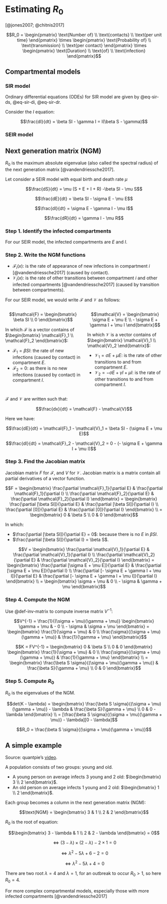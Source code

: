 # Estimating $R_0$

[@jones2007; @chitnis2017]

$$R_0 = \begin{pmatrix} \text{Number of} \\ \text{contacts} \\ \text{per unit time} \end{pmatrix} \times \begin{pmatrix} \text{Probability of} \\ \text{transmission} \\ \text{per contact} \end{pmatrix} \times \begin{pmatrix} \text{Duration} \\ \text{of} \\ \text{infection} \end{pmatrix}$$

## Compartmental models

### SIR model

Ordinary differential equations (ODEs) for SIR model are given by @eq-sir-ds, @eq-sir-di, @eq-sir-dr.

Consider the $I$ equation:

$$\frac{dI}{dt} = \beta SI - \gamma I = I(\beta S - \gamma)$$

### SEIR model

## Next generation matrix (NGM)

$R_0$ is the maximum absolute eigenvalue (also called the spectral radius) of the next generation matrix [@vandendriessche2017].

Let consider a SEIR model with equal birth and death rate $\mu$

$$\frac{dS}{dt} = \mu (S + E + I + R) -\beta SI - \mu S$$

$$\frac{dE}{dt} = \beta SI - \sigma E - \mu E$$

$$\frac{dI}{dt} = \sigma E - \gamma I - \mu I$$

$$\frac{dR}{dt} = \gamma I - \mu R$$

### Step 1. Identify the infected compartments

For our SEIR model, the infected compartments are $E$ and $I$.

### Step 2. Write the NGM functions

- $\mathcal{F}_i(x)$: is the rate of appearance of new infections in compartment $i$ [@vandendriessche2017] (caused by contact).
- $\mathcal{V}_i(x)$: is the rate of other transitions between compartment $i$ and other infected compartments [@vandendriessche2017] (caused by transition between compartments).

For our SEIR model, we would write $\mathcal{F}$ and $\mathcal{V}$ as follows:

:::: {.columns}

::: {.column width="50%"}

$$\mathcal{F} = \begin{bmatrix} \beta SI \\ 0 \end{bmatrix}$$

In which $\mathcal{F}$ is a vector contains of $\begin{bmatrix} \mathcal{F}_1 \\ \mathcal{F}_2 \end{bmatrix}$:

- $\mathcal{F}_1 = \beta SI$: the rate of new infections (caused by contact) in compartment $E$.
- $\mathcal{F}_2 = 0$: as there is no new infections (caused by contact) in compartment $I$.

:::

::: {.column width="50%"}

$$\mathcal{V} = \begin{bmatrix} \sigma E + \mu E \\ - \sigma E + \gamma I + \mu I \end{bmatrix}$$

In which $\mathcal{V}$ is a vector contains of $\begin{bmatrix} \mathcal{V}_1 \\ \mathcal{V}_2 \end{bmatrix}$:

- $\mathcal{V}_1 = \sigma E + \mu E$: is the rate of other transitions to and from compartment $E$.
- $\mathcal{V}_2 = - \sigma E + \gamma I + \mu I$: is the rate of other transitions to and from compartment $I$.

:::

::::

$\mathcal{F}$ and $\mathcal{V}$ are written such that:

$$\frac{dx}{dt} = \mathcal{F} - \mathcal{V}$$

Here we have:

$$\frac{dE}{dt} = \mathcal{F}_1 - \mathcal{V}_1 = \beta SI - (\sigma E + \mu E)$$

$$\frac{dI}{dt} = \mathcal{F}_2 - \mathcal{V}_2 = 0 - (- \sigma E + \gamma I + \mu I)$$

### Step 3. Find the Jacobian matrix

Jacobian matrix $F$ for $\mathcal{F}$, and $V$ for $\mathcal{V}$. Jacobian matrix is a matrix contain all partial derivatives of a vector function.

$$F = \begin{bmatrix} \frac{\partial \mathcal{F}_1}{\partial E} & \frac{\partial \mathcal{F}_1}{\partial I} \\ \frac{\partial \mathcal{F}_2}{\partial E} & \frac{\partial \mathcal{F}_2}{\partial I} \end{bmatrix} = \begin{bmatrix} \frac{\partial [\beta SI]}{\partial E} & \frac{\partial [\beta SI]}{\partial I} \\ \frac{\partial [0]}{\partial E} & \frac{\partial [0]}{\partial I} \end{bmatrix} \\ = \begin{bmatrix} 0 & \beta S \\ 0 & 0 \end{bmatrix}$$

In which:

- $\frac{\partial [\beta SI]}{\partial E} = 0$: because there is no $E$ in $\beta SI$.
- $\frac{\partial [\beta SI]}{\partial I} = \beta S$.

$$V = \begin{bmatrix} \frac{\partial \mathcal{V}_1}{\partial E} & \frac{\partial \mathcal{V}_1}{\partial I} \\ \frac{\partial \mathcal{V}_2}{\partial E} & \frac{\partial \mathcal{V}_2}{\partial I} \end{bmatrix} = \begin{bmatrix} \frac{\partial [\sigma E + \mu E]}{\partial E} & \frac{\partial [\sigma E + \mu E]}{\partial I} \\ \frac{\partial [- \sigma E + \gamma I + \mu I]}{\partial E} & \frac{\partial [- \sigma E + \gamma I + \mu I]}{\partial I} \end{bmatrix} \\ = \begin{bmatrix} \sigma + \mu & 0 \\ - \sigma & \gamma + \mu \end{bmatrix}$$

### Step 4. Compute the NGM

Use @def-inv-matrix to compute inverse matrix $V^{-1}$:

$$V^{-1} = \frac{1}{(\sigma + \mu)(\gamma + \mu)} \begin{bmatrix} \gamma + \mu & - 0 \\ - \sigma & \sigma + \mu \end{bmatrix} = \begin{bmatrix} \frac{1}{\sigma + \mu} & 0 \\ \frac{\sigma}{(\sigma + \mu)(\gamma + \mu)} & \frac{1}{\gamma + \mu} \end{bmatrix}$$

$$K = FV^{-1} = \begin{bmatrix} 0 & \beta S \\ 0 & 0 \end{bmatrix} \begin{bmatrix} \frac{1}{\sigma + \mu} & 0 \\ \frac{\sigma}{(\sigma + \mu)(\gamma + \mu)} & \frac{1}{\gamma + \mu} \end{bmatrix} \\ = \begin{bmatrix} \frac{\beta S \sigma}{(\sigma + \mu)(\gamma + \mu)} & \frac{\beta S}{\gamma + \mu} \\ 0 & 0 \end{bmatrix}$$

### Step 5. Compute $R_0$

$R_0$ is the eigenvalues of the NGM.

$$det(K - \lambda) = \begin{bmatrix} \frac{\beta S \sigma}{(\sigma + \mu)(\gamma + \mu)} - \lambda & \frac{\beta S}{\gamma + \mu} \\ 0 & 0 - \lambda \end{bmatrix} \\ = [\frac{\beta S \sigma}{(\sigma + \mu)(\gamma + \mu)} - \lambda][0 - \lambda]$$

$$R_0 = \frac{\beta S \sigma}{(\sigma + \mu)(\gamma + \mu)}$$

::: {.callout-note collapse="true"}
## A simple example

Source: quantpie's [video](https://www.youtube.com/watch?v=xJ5mizenTII).

A population consists of two groups: young and old.

-   A young person on average infects 3 young and 2 old: $\begin{bmatrix} 3 \\ 2 \end{bmatrix}$.
-   An old person on average infects 1 young and 2 old: $\begin{bmatrix} 1 \\ 2 \end{bmatrix}$.

Each group becomes a column in the next generation matrix (NGM):

$$\text{NGM} = \begin{bmatrix} 3 & 1 \\ 2 & 2 \end{bmatrix}$$

$R_0$ is the root of equation:

$$\begin{bmatrix} 3 - \lambda & 1 \\ 2 & 2 - \lambda \end{bmatrix} = 0$$

$$\Leftrightarrow (3 - \lambda) \times (2 - \lambda) - 2 \times 1 = 0$$

$$\Leftrightarrow \lambda^2 - 5 \lambda + 6 - 2 = 0$$

$$\Leftrightarrow \lambda^2 - 5 \lambda + 4 = 0$$

There are two root $\lambda = 4$ and $\lambda = 1$, for an outbreak to occur $R_0 > 1$, so here $R_0 = 4$.
:::

For more complex compartmental models, especially those with more infected compartments [@vandendriessche2017]
